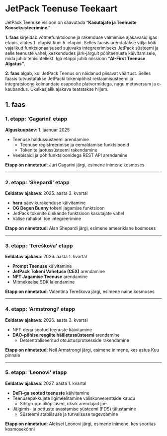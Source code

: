 # JetPack Teenuse Teekaart

JetPack Teenuse visioon on saavutada “**Kasutajate ja Teenuste Kooseksisteerimine**.”

**1. faas** kirjeldab võtmefunktsioone ja rakenduse valmimise ajakavasid igas etapis, alates 1. etapist kuni 5. etapini. Selles faasis arendatakse välja kõik vajalikud funktsionaalsused sujuvaks integreerimiseks JetPack süsteemi ja selle teenuste vahel, keskendudes järk-järgult põhiteenuste käivitamisele, mida juhib tehisintellekt. Iga etappi juhib missioon **“AI-First Teenuse Algatus”**.

**2. faas** algab, kui JetPack Teenus on näidanud piisavat väärtust. Selles faasis tutvustatakse JetPacki tokenipõhist reklaamisüsteemi ja integratsioone kolmandate osapoolte platvormidega, nagu metaversum ja e-kaubandus. Üksikasjalik ajakava teatatakse hiljem.


## 1. faas

### **1. etapp: 'Gagarini' etapp**
**Alguskuupäev**: 1. jaanuar 2025

- Teenuse haldussüsteemi arendamine
  - Teenuse registreerimise ja eemaldamise funktsioonid
  - Tokenite jaotussüsteemi rakendamine
- Veebisaidi ja põhifunktsioonidega REST API arendamine

**Etapp on nimetatud**: Juri Gagarini järgi, esimene inimene kosmoses

---

### **2. etapp: 'Shepardi' etapp**
**Eeldatav ajakava**: 2025. aasta 3. kvartal

- **haru** päevikurakenduse käivitamine
- **OG Degen Bunny** tokeni jagamise funktsioon
- JetPack tokenite ülekande funktsioon kasutajate vahel
- Välise rahakoti toe integreerimine

**Etapp on nimetatud**: Alan Shepardi järgi, esimene ameeriklane kosmoses

---

### **3. etapp: 'Tereškova' etapp**
**Eeldatav ajakava**: 2026. aasta 1. kvartal

- **Prompt Teenuse** käivitamine
- **JetPack Tokeni Vahetuse (CEX)** arendamine
- **NFT Jagamise Teenuse** arendamine
- Mitmekeelse SDK laiendamine

**Etapp on nimetatud**: Valentina Tereškova järgi, esimene naine kosmoses

---

### **4. etapp: 'Armstrongi' etapp**
**Eeldatav ajakava**: 2026. aasta 3. kvartal

- NFT-dega seotud teenuste käivitamine
- **DAO-põhise reeglite hääletussüsteemi** arendamine
  - Detsentraliseeritud otsustusprotsesside rakendamine

**Etapp on nimetatud**: Neil Armstrongi järgi, esimene inimene, kes astus Kuu pinnale

---

### **5. etapp: 'Leonovi' etapp**
**Eeldatav ajakava**: 2027. aasta 1. kvartal

- **DeFi-ga seotud teenuste** käivitamine
- Teenusepakkujate ligimeelitamine väliskonverentside kaudu
  - Sihtgrupp: üliõpilased, üksik arendajad jne.
- Jälgimis- ja pettuste avastamise süsteemi (FDS) täiustamine
  - Süsteemi stabiilsuse ja turvalisuse tugevdamine

**Etapp on nimetatud**: Aleksei Leonovi järgi, esimene inimene, kes sooritas kosmosekõnni